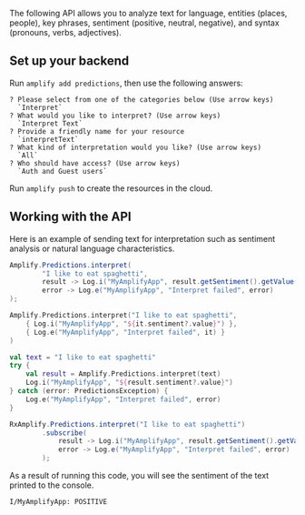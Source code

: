 The following API allows you to analyze text for language, entities (places, people), key phrases, sentiment (positive, neutral, negative), and syntax (pronouns, verbs, adjectives).

## Set up your backend

Run `amplify add predictions`, then use the following answers:

```console
? Please select from one of the categories below (Use arrow keys)
  `Interpret`
? What would you like to interpret? (Use arrow keys)
  `Interpret Text`
? Provide a friendly name for your resource
  `interpretText`
? What kind of interpretation would you like? (Use arrow keys)
  `All`
? Who should have access? (Use arrow keys)
  `Auth and Guest users`
```

Run `amplify push` to create the resources in the cloud.

## Working with the API

Here is an example of sending text for interpretation such as sentiment analysis or natural language characteristics.

<BlockSwitcher>
<Block name="Java">

```java
Amplify.Predictions.interpret(
        "I like to eat spaghetti",
        result -> Log.i("MyAmplifyApp", result.getSentiment().getValue().toString()),
        error -> Log.e("MyAmplifyApp", "Interpret failed", error)
);
```

</Block>
<Block name="Kotlin - Callbacks">

```kotlin
Amplify.Predictions.interpret("I like to eat spaghetti",
    { Log.i("MyAmplifyApp", "${it.sentiment?.value}") },
    { Log.e("MyAmplifyApp", "Interpret failed", it) }
)
```

</Block>
<Block name="Kotlin - Coroutines (Beta)">

```kotlin
val text = "I like to eat spaghetti"
try {
    val result = Amplify.Predictions.interpret(text)
    Log.i("MyAmplifyApp", "${result.sentiment?.value}")
} catch (error: PredictionsException) {
    Log.e("MyAmplifyApp", "Interpret failed", error)
}
```

</Block>
<Block name="RxJava">

```java
RxAmplify.Predictions.interpret("I like to eat spaghetti")
        .subscribe(
            result -> Log.i("MyAmplifyApp", result.getSentiment().getValue().toString()),
            error -> Log.e("MyAmplifyApp", "Interpret failed", error)
        );
```

</Block>
</BlockSwitcher>

As a result of running this code, you will see the sentiment of the text printed to the console.

```console
I/MyAmplifyApp: POSITIVE
```

